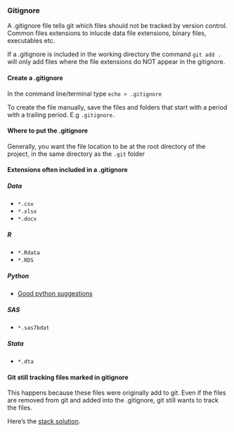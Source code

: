 ### Gitignore {-}
 
A .gitignore file tells git which files should not be tracked by version control. Common files extensions to inlucde data file extensions, binary files, executables etc.

If a .gitignore is included in the working directory the command `git add .` will only add files where the file extensions do NOT appear in the gitignore. 

#### Create a .gitignore {-}

In the command line/terminal type `echo > .gitignore`

To create the file manually, save the files and folders that start with a period with a trailing period. E.g `.gitignore.` 

#### Where to put the .gitignore {-}

Generally, you want the file location to be at the root directory of the project, in the same directory as the `.git` folder

#### Extensions often included in a .gitignore {-}

##### Data {-}

* `*.csv`
* `*.xlsx`
* `*.docx`

##### R {-}

* `*.Rdata`
* `*.RDS`

##### Python {-}

* [Good python suggestions](https://github.com/github/gitignore/blob/master/Python.gitignore)

##### SAS {-}

* `*.sas7bdat`

##### Stata {-}

* `*.dta`

#### Git still tracking files marked in gitignore {-}

This happens because these files were originally add to git. Even if the files are removed from git and added into the .gitignore, git still wants to track the files. 

Here's the [stack solution](https://stackoverflow.com/questions/18418718/git-still-adds-and-tracks-folders-marked-in-gitignore).

